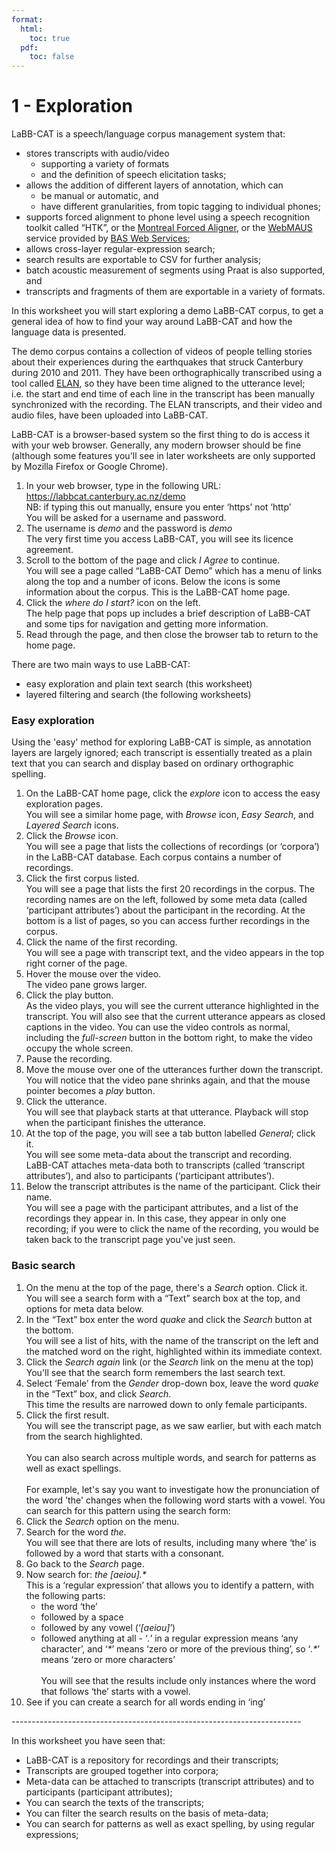 ```yaml
---
format:
  html:
    toc: true
  pdf: 
    toc: false
---
```

# 1 - Exploration

LaBB-CAT is a speech/language corpus management system that:

-   stores transcripts with audio/video
    -   supporting a variety of formats
    -   and the definition of speech elicitation tasks;
-   allows the addition of different layers of annotation, which can
    -   be manual or automatic, and
    -   have different granularities, from topic tagging to individual
        phones;
-   supports forced alignment to phone level using a speech recognition
    toolkit called "HTK", or the [Montreal Forced
    Aligner](https://montreal-forced-aligner.readthedocs.io/), or the
    [WebMAUS](https://clarin.phonetik.uni-muenchen.de/BASWebServices/interface/WebMAUSBasic)
    service provided by [BAS Web
    Services](https://clarin.phonetik.uni-muenchen.de/BASWebServices/);
-   allows cross-layer regular-expression search;
-   search results are exportable to CSV for further analysis;
-   batch acoustic measurement of segments using Praat is also
    supported, and
-   transcripts and fragments of them are exportable in a variety of
    formats.

In this worksheet you will start exploring a demo LaBB-CAT corpus, to
get a general idea of how to find your way around LaBB-CAT and how the
language data is presented.

The demo corpus contains a collection of videos of people telling
stories about their experiences during the earthquakes that struck
Canterbury during 2010 and 2011. They have been orthographically
transcribed using a tool called [ELAN](https://archive.mpi.nl/tla/elan),
so they have been time aligned to the utterance level; i.e. the start
and end time of each line in the transcript has been manually
synchronized with the recording. The ELAN transcripts, and their video
and audio files, have been uploaded into LaBB-CAT.

LaBB-CAT is a browser-based system so the first thing to do is access it
with your web browser. Generally, any modern browser should be fine
(although some features you\'ll see in later worksheets are only
supported by Mozilla Firefox or Google Chrome).

1.  In your web browser, type in the following URL: \
    [https://labbcat.canterbury.ac.nz/demo](https://labbcat.canterbury.ac.nz/demo/) \
    NB: if typing this out manually, ensure you enter 'https' not
    'http' \
    You will be asked for a username and password.
2.  The username is *demo* and the password is *demo* \
    The very first time you access LaBB-CAT, you will see its licence
    agreement.
3.  Scroll to the bottom of the page and click *I Agree* to continue. \
    You will see a page called "LaBB-CAT Demo" which has a menu of links
    along the top and a number of icons. Below the icons is some
    information about the corpus. This is the LaBB-CAT home page.
4.  Click the *where do I start?* icon on the left. \
    The help page that pops up includes a brief description of LaBB-CAT
    and some tips for navigation and getting more information.
5.  Read through the page, and then close the browser tab to return to
    the home page.

There are two main ways to use LaBB-CAT:

-   easy exploration and plain text search (this worksheet)
-   layered filtering and search (the following worksheets)

### Easy exploration

Using the \'easy\' method for exploring LaBB-CAT is simple, as
annotation layers are largely ignored; each transcript is essentially
treated as a plain text that you can search and display based on
ordinary orthographic spelling.

1.  On the LaBB-CAT home page, click the *explore* icon to access the
    easy exploration pages. \
    You will see a similar home page, with *Browse* icon, *Easy Search*,
    and *Layered Search* icons.
2.  Click the *Browse* icon. \
    You will see a page that lists the collections of recordings (or
    'corpora') in the LaBB-CAT database. Each corpus contains a number
    of recordings.
3.  Click the first corpus listed. \
    You will see a page that lists the first 20 recordings in the
    corpus. The recording names are on the left, followed by some meta
    data (called 'participant attributes') about the participant in the
    recording. At the bottom is a list of pages, so you can access
    further recordings in the corpus.
4.  Click the name of the first recording. \
    You will see a page with transcript text, and the video appears in
    the top right corner of the page.
5.  Hover the mouse over the video. \
    The video pane grows larger.
6.  Click the play button. \
    As the video plays, you will see the current utterance highlighted
    in the transcript. You will also see that the current utterance
    appears as closed captions in the video. You can use the video
    controls as normal, including the *full-screen* button in the bottom
    right, to make the video occupy the whole screen.
7.  Pause the recording.
8.  Move the mouse over one of the utterances further down the
    transcript. \
    You will notice that the video pane shrinks again, and that the
    mouse pointer becomes a *play* button.
9.  Click the utterance. \
    You will see that playback starts at that utterance. Playback will
    stop when the participant finishes the utterance.
10. At the top of the page, you will see a tab button labelled
    *General*; click it. \
    You will see some meta-data about the transcript and recording. \
    LaBB-CAT attaches meta-data both to transcripts (called 'transcript
    attributes'), and also to participants ('participant attributes').
11. Below the transcript attributes is the name of the participant.
    Click their name. \
    You will see a page with the participant attributes, and a list of
    the recordings they appear in. In this case, they appear in only one
    recording; if you were to click the name of the recording, you would
    be taken back to the transcript page you\'ve just seen.

### Basic search

1.  On the menu at the top of the page, there\'s a *Search* option.
    Click it. \
    You will see a search form with a "Text" search box at the top, and
    options for meta data below.
2.  In the "Text" box enter the word *quake* and click the *Search*
    button at the bottom. \
    You will see a list of hits, with the name of the transcript on the
    left and the matched word on the right, highlighted within its
    immediate context.
3.  Click the *Search again* link (or the *Search* link on the menu at
    the top) \
    You\'ll see that the search form remembers the last search text.
4.  Select 'Female' from the *Gender* drop-down box, leave the word
    *quake* in the "Text" box, and click *Search*. \
    This time the results are narrowed down to only female participants.
5.  Click the first result. \
    You will see the transcript page, as we saw earlier, but with each
    match from the search highlighted. \
    \
    You can also search across multiple words, and search for patterns
    as well as exact spellings. \
    \
    For example, let\'s say you want to investigate how the
    pronunciation of the word \'the\' changes when the following word
    starts with a vowel. You can search for this pattern using the
    search form:
6.  Click the *Search* option on the menu.
7.  Search for the word *the*. \
    You will see that there are lots of results, including many where
    'the' is followed by a word that starts with a consonant.
8.  Go back to the *Search* page.
9.  Now search for: *the \[aeiou\].\** \
    This is a 'regular expression' that allows you to identify a
    pattern, with the following parts:
    -   the word 'the'
    -   followed by a space
    -   followed by any vowel ('*\[aeiou\]*')
    -   followed anything at all - '*.*' in a regular expression means
        'any character', and '*\**' means 'zero or more of the previous
        thing', so '*.\**' means 'zero or more characters' \
        \
        You will see that the results include only instances where the
        word that follows 'the' starts with a vowel.
10. See if you can create a search for all words ending in 'ing'

\-\-\-\-\-\-\-\-\-\-\-\-\-\-\-\-\-\-\-\-\-\-\-\-\-\-\-\-\-\-\-\-\-\-\-\-\-\-\-\-\-\-\-\-\-\-\-\-\-\-\-\-\-\-\-\-\-\-\-\-\-\-\-\-\-\-\-\-\-\-\--

In this worksheet you have seen that:

-   LaBB-CAT is a repository for recordings and their transcripts;
-   Transcripts are grouped together into corpora;
-   Meta-data can be attached to transcripts (transcript attributes) and
    to participants (participant attributes);
-   You can search the texts of the transcripts;
-   You can filter the search results on the basis of meta-data;
-   You can search for patterns as well as exact spelling, by using
    regular expressions; \
     
